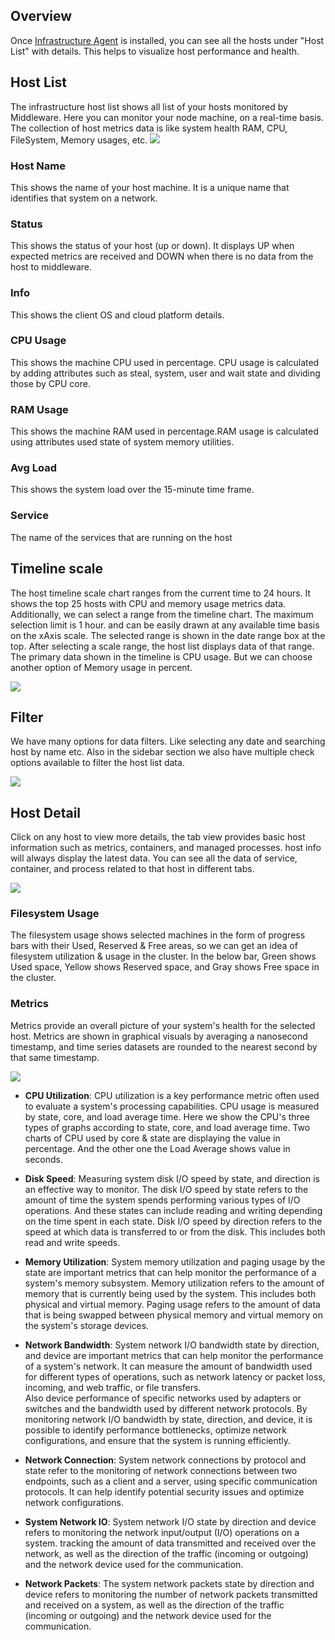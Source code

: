 Overview
--------
Once [Infrastructure Agent](https://docs.middleware.io/docs/agent-installation/linux/installing-on-linux-based) is installed, you can see all the hosts under "Host List" with details. This helps to visualize host performance and health. 

Host List
---------
The infrastructure host list shows all list of your hosts monitored by Middleware. Here you can monitor your node machine, on a real-time basis. The collection of host metrics data is like system health RAM, CPU, FileSystem, Memory usages, etc.
<img src="/images/infra-monitoring/h1.png" />

### Host Name
This shows the name of your host machine. It is a unique name that identifies that system on a network.

### Status
This shows the status of your host (up or down). It displays UP when expected metrics are received and DOWN when there is no data from the host to middleware.

### Info
This shows the client OS and cloud platform details.

### CPU Usage
This shows the machine CPU used in percentage. CPU usage is calculated by adding attributes such as steal, system, user and wait state and dividing those by CPU core.

### RAM Usage
This shows the machine RAM used in percentage.RAM usage is calculated using attributes used state of system memory utilities.

### Avg Load
This shows the system load over the 15-minute time frame.

### Service
The name of the services that are running on the host

Timeline scale
--------------
The host timeline scale chart ranges from the current time to 24 hours. It shows the top 25 hosts with CPU and memory usage metrics data. Additionally, we can select a range from the timeline chart. The maximum selection limit is 1 hour. and can be easily drawn at any available time basis on the xAxis scale. The selected range is shown in the date range box at the top. After selecting a scale range, the host list displays data of that range.\
The primary data shown in the timeline is CPU usage. But we can choose another option of Memory usage in percent.

<img src="/images/infra-monitoring/h2.png" />

Filter
------
We have many options for data filters. Like selecting any date and searching host by name etc. Also in the sidebar section we also have multiple check options available to filter the host list data.

<img src="/images/infra-monitoring/h3.png" />

Host Detail
-----------
Click on any host to view more details, the tab view provides basic host information such as metrics, containers, and managed processes. host info will always display the latest data. You can see all the data of service, container, and process related to that host in different tabs. 

<img src="/images/infra-monitoring/h4.png" />

### Filesystem Usage
The filesystem usage shows selected machines in the form of progress bars with their Used, Reserved & Free areas, so we can get an idea of filesystem utilization & usage in the cluster. In the below bar, Green shows Used space, Yellow shows Reserved space, and Gray shows Free space in the cluster.

### Metrics
Metrics provide an overall picture of your system's health for the selected host. Metrics are shown in graphical visuals by averaging a nanosecond timestamp, and time series datasets are rounded to the nearest second by that same timestamp.

<img src="/images/infra-monitoring/h5.png" />

-   **CPU Utilization**: CPU utilization is a key performance metric often used to evaluate a system's processing capabilities. CPU usage is measured by state, core, and load average time. Here we show the CPU's three types of graphs according to state, core, and load average time. Two charts of CPU used by core & state are displaying the value in percentage. And the other one the Load Average shows value in seconds.

-   **Disk Speed**: Measuring system disk I/O speed by state, and direction is an effective way to monitor. The disk I/O speed by state refers to the amount of time the system spends performing various types of I/O operations. And these states can include reading and writing depending on the time spent in each state. Disk I/O speed by direction refers to the speed at which data is transferred to or from the disk. This includes both read and write speeds.

-   **Memory Utilization**: System memory utilization and paging usage by the state are important metrics that can help monitor the performance of a system's memory subsystem. Memory utilization refers to the amount of memory that is currently being used by the system. This includes both physical and virtual memory. Paging usage refers to the amount of data that is being swapped between physical memory and virtual memory on the system's storage devices.

-   **Network Bandwidth**: System network I/O bandwidth state by direction, and device are important metrics that can help monitor the performance of a system's network. It can measure the amount of bandwidth used for different types of operations, such as network latency or packet loss, incoming, and web traffic, or file transfers.\
    Also device performance of specific networks used by adapters or switches and the bandwidth used by different network protocols. By monitoring network I/O bandwidth by state, direction, and device, it is possible to identify performance bottlenecks, optimize network configurations, and ensure that the system is running efficiently.

-   **Network Connection**: System network connections by protocol and state refer to the monitoring of network connections between two endpoints, such as a client and a server, using specific communication protocols. It can help identify potential security issues and optimize network configurations.

-   **System Network IO**: System network I/O state by direction and device refers to monitoring the network input/output (I/O) operations on a system. tracking the amount of data transmitted and received over the network, as well as the direction of the traffic (incoming or outgoing) and the network device used for the communication.

-   **Network Packets**: The system network packets state by direction and device refers to monitoring the number of network packets transmitted and received on a system, as well as the direction of the traffic (incoming or outgoing) and the network device used for the communication.
